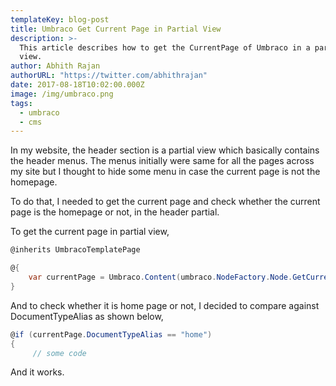 ```yaml
---
templateKey: blog-post
title: Umbraco Get Current Page in Partial View
description: >-
  This article describes how to get the CurrentPage of Umbraco in a partial
  view.
author: Abhith Rajan
authorURL: "https://twitter.com/abhithrajan"
date: 2017-08-18T10:02:00.000Z
image: /img/umbraco.png
tags:
  - umbraco
  - cms
---
```


In my website, the header section is a partial view which basically contains the header menus. The menus initially were same for all the pages across my site but I thought to hide some menu in case the current page is not the homepage.

To do that, I needed to get the current page and check whether the current page is the homepage or not, in the header partial.

To get the current page in partial view,

```cs
@inherits UmbracoTemplatePage

@{
    var currentPage = Umbraco.Content(umbraco.NodeFactory.Node.GetCurrent().Id);
}
```

And to check whether it is home page or not, I decided to compare against DocumentTypeAlias as shown below,

```cs
@if (currentPage.DocumentTypeAlias == "home")
{
     // some code
```

And it works.
